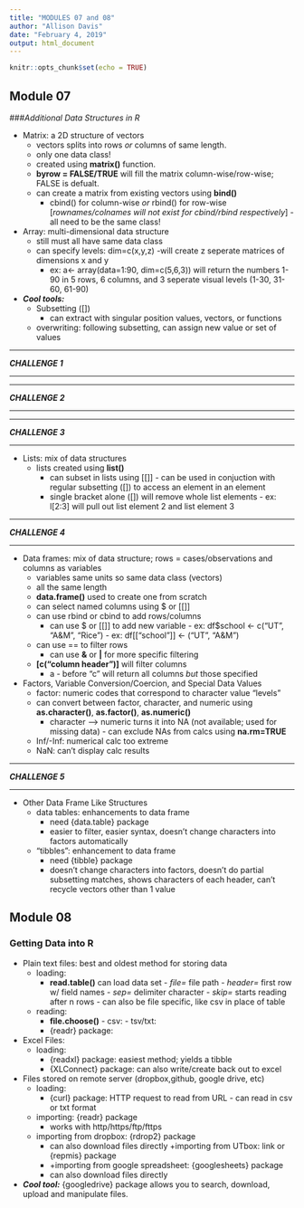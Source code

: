 ```yaml
---
title: "MODULES 07 and 08"
author: "Allison Davis"
date: "February 4, 2019"
output: html_document
---
```


```r
knitr::opts_chunk$set(echo = TRUE)
```

## Module 07
###*Additional Data Structures in R*

* Matrix: a 2D structure of vectors
    + vectors splits into rows *or* columns of same length.
    + only one data class! 
    + created using **matrix()** function.
    + **byrow = FALSE/TRUE** will fill the matrix column-wise/row-wise; FALSE is defualt.
    + can create a matrix from existing vectors using **bind()**
        - cbind() for column-wise *or* rbind() for row-wise
            [*rownames/colnames will not exist for cbind/rbind respectively*]
                - all need to be the same class!


* Array: multi-dimensional data structure
    + still must all have same data class
    + can specify levels: dim=c(x,y,z)
        -will create z seperate matrices of dimensions x and y
        - ex: a<- array(data=1:90, dim=c(5,6,3)) will return the numbers 1-90 in 5 rows, 6 columns, and 3 seperate visual levels (1-30, 31-60, 61-90)
        
* ***Cool tools:*** 
    + Subsetting ([])
        - can extract with singular position values, vectors, or functions
    + overwriting: following subsetting, can assign new value or set of values
    
***
***CHALLENGE 1***

***
    
***
***CHALLENGE 2***

***

***
***CHALLENGE 3***

***


* Lists: mix of data structures
    + lists created using **list()**
        - can subset in lists using [[]]
                - can be used in conjuction with regular subsetting ([]) to access an element in an element
        - single bracket alone ([]) will remove whole list elements
                - ex: l[2:3] will pull out list element 2 and list element 3

***
***CHALLENGE 4***

***


* Data frames: mix of data structure; rows = cases/observations and columns as variables 
    + variables same units so same data class (vectors)
    + all the same length
    + **data.frame()** used to create one from scratch
    + can select named columns using $ or [[]]
    + can use rbind or cbind to add rows/columns
        - can use $ or [[]] to add new variable
                - ex: df$school <- c("UT", "A&M", "Rice")
                - ex: df[["school"]] <- ("UT", "A&M")
    + can use == to filter rows
        - can use **&** or **|** for more specific filtering
    + **[c("column header")]** will filter columns
        - a *-* before "c" will return all columns *but* those specified
        
* Factors, Variable Conversion/Coercion, and Special Data Values
    + factor: numeric codes that correspond to character value "levels"
    + can convert between factor, character, and numeric using **as.character()**, **as.factor()**, **as.numeric()**
        - character --> numeric turns it into NA (not available; used for missing data)
                - can exclude NAs from calcs using **na.rm=TRUE**
    + Inf/-Inf: numerical calc too extreme
    + NaN: can't display calc results
    
***
***CHALLENGE 5***

***


* Other Data Frame Like Structures
    + data tables: enhancements to data frame
        - need {data.table} package
        - easier to filter, easier syntax, doesn't change characters into factors automatically
    + "tibbles": enhancement to data frame
        - need {tibble} package
        - doesn't change characters into factors, doesn't do partial subsetting matches, shows characters of each header, can't recycle vectors other than 1 value



## Module 08
### Getting Data into R

* Plain text files: best and oldest method for storing data
    + loading: 
        - **read.table()** can load data set
                - *file=* file path
                - *header=*  first row w/ field names
                - *sep=* delimiter character
                - *skip=* starts reading after n rows
                - can also be file specific, like csv in place of table
    + reading:
        - **file.choose()** 
                - csv:
                - tsv/txt:
        - {readr} package:

* Excel Files:
    + loading:
        - {readxl} package: easiest method; yields a tibble
        - {XLConnect} package: can also write/create back out to excel

* Files stored on remote server (dropbox,github, google drive, etc)
    + loading: 
        - {curl} package: HTTP request to read from URL
                - can read in csv or txt format
    + importing: {readr} package
        - works with http/https/ftp/fttps
    + importing from dropbox: {rdrop2} package
        - can also download files directly
    +importing from UTbox: link or {repmis} package
        -
    +importing from google spreadsheet: {googlesheets} package
        - can also download files directly
* ***Cool tool:*** {googledrive} package allows you to search, download, upload and manipulate files.


    